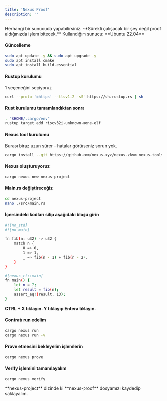 ```yaml
---
title: 'Nexus Proof'
description: ''
---
```


<Info>
Herhangi bir sunucuda yapabilirsiniz. **Sürekli çalışacak bir şey değil proof aldığınızda işlem bitecek.**
Kullandığım sunucu: **Ubuntu 22.04**
</Info>

#### Güncelleme

```bash
sudo apt update -y && sudo apt upgrade -y
sudo apt install cmake
sudo apt install build-essential
```

#### Rustup kurulumu

1 seçeneğini seçiyoruz

```bash
curl --proto '=https' --tlsv1.2 -sSf https://sh.rustup.rs | sh
```

#### Rust kurulumu tamamlandıktan sonra

```bash
. "$HOME/.cargo/env"
rustup target add riscv32i-unknown-none-elf
```

#### Nexus tool kurulumu

Burası biraz uzun sürer - hatalar görürseniz sorun yok.

```bash
cargo install --git https://github.com/nexus-xyz/nexus-zkvm nexus-tools --tag 'v1.0.0'
```

#### Nexus oluşturuyoruz

```bash
cargo nexus new nexus-project
```

#### Main.rs değiştireceğiz

```bash
cd nexus-project
nano ./src/main.rs
```

#### İçersindeki kodları silip aşağıdaki bloğu girin

```bash
#![no_std]
#![no_main]

fn fib(n: u32) -> u32 {
    match n {
        0 => 0,
        1 => 1,
        _ => fib(n - 1) + fib(n - 2),
    }
}

#[nexus_rt::main]
fn main() {
    let n = 7;
    let result = fib(n);
    assert_eq!(result, 13);
}
```

**CTRL + X tıklayın. Y tıklayıp Entera tıklayın.**

#### Contratı run edelim

```bash
cargo nexus run
cargo nexus run -v
```

#### Prove etmesini bekleyelim işlemlerin

```bash
cargo nexus prove
```

#### Verify işlemini tamamlayalım

```
cargo nexus verify
```

<Warning>
**nexus-project** dizinde ki **nexus-proof** dosyamızı kaydedip saklayalım.
</Warning>
